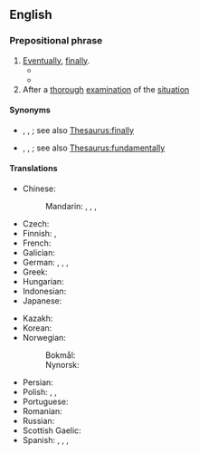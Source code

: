 ==English==

===Prepositional phrase===
{{en-PP}}

# [[eventually|Eventually]], [[finally]].
#* {{quote-journal
|en
|date=October 1, 2011
|author=Phil Dawkes
|title=Sunderland 2 - 2 West Brom
|work=BBC Sport
|url=http://news.bbc.co.uk/sport2/hi/football/eng_prem/15045630.stm
|page=
|passage=Both sides will be disappointed not to have claimed their second win of the season, but '''in the end''' each had reasons to be grateful for the point.}}
#* {{quote-journal|en|author=Kevin Mitchell|title={{w|Roger Federer}} back from Wimbledon 2012 brink to beat {{w|Julien Benneteau}}|url=https://www.theguardian.com/sport/2012/jun/29/roger-federer-wimbledon-2012-julien-benneteau|archiveurl=https://web.archive.org/web/20161115072742/https://www.theguardian.com/sport/2012/jun/29/roger-federer-wimbledon-2012-julien-benneteau|archivedate=15 November 2016|newspaper={{w|The Guardian}}|date=29 June 2012|passage=Where the Czech upstart [[w:Lukáš Rosol|[Lukáš] Rosol]], ranked 100 in the world, all but blew [[w:Rafael Nadal|[Rafael] Nadal]]'s head off with his blunderbuss in a fifth set of unrivalled intensity on Thursday night, [[w:Julien Benneteau|[Julien] Benneteau]], a more artful citizen, used a rapier to hurt his vaunted foe before falling just short of a kill. '''In the end''', it was he who staggered from the scene of the fight.}}
# After a [[thorough]] [[examination]] of the [[situation]]

====Synonyms====
* {{sense|eventually, finally}} {{l|en|at last}}, {{l|en|in conclusion}}, {{l|en|in fine}}; see also [[Thesaurus:finally]]
* {{sense|After thorough examination of the situation}} {{l|en|all things considered}}, {{l|en|deep down}}, {{l|en|ultimately}}; see also [[Thesaurus:fundamentally]]

====Translations====
{{trans-top|eventually, finally}}
* Chinese:
*: Mandarin: {{t+|cmn|終於|sc=Hani}}, {{t+|cmn|终于|tr=zhōngyú|sc=Hani}}, {{t+|cmn|最終|sc=Hani}}, {{t+|cmn|最终|tr=zuìzhōng|sc=Hani}}
* Czech: {{t+|cs|nakonec}}
* Finnish: {{t+|fi|lopulta}}, {{t+|fi|loppujen lopuksi}}
* French: {{t+|fr|en fin de compte}}
* Galician: {{t|gl|á fin}}
* German: {{t+|de|schließlich}}, {{t+|de|letztendlich}}, {{t+|de|zuallerletzt}}, {{t+|de|zu guter Letzt}}
* Greek: {{t+|el|τελικά}}
* Hungarian: {{t+|hu|végül}}
* Indonesian: {{t+|id|akhirnya}}
* Japanese: {{t+|ja|結局|tr=けっきょく, kekkyoku|sc=Jpan}}
{{trans-mid}}
* Kazakh: {{t|kk|ең соңында|sc=Cyrl}}
* Korean: {{t+|ko|결국}}
* Norwegian:
*: Bokmål: {{t|nb|til slutt}}
*: Nynorsk: {{t|nn|til slutt}}
* Persian: {{t|fa|در نهایت|tr=dar nahâyat|sc=fa-Arab}}
* Polish: {{t+|pl|w końcu}}, {{t|pl|w ostatecznym rozrachunku}}, {{t+|pl|koniec końców}}
* Portuguese: {{t|pt|[[no]] [[fim]]}}
* Romanian: {{t|ro|la urmă de tot}}
* Russian: {{t+|ru|в конце́ концо́в}}
* Scottish Gaelic: {{t|gd|aig a' cheann thall}}
* Spanish: {{t|es|al fin}}, {{t+|es|finalmente}}, {{t|es|al cabo}}, {{t+|es|a la postre}}
{{trans-bottom}}